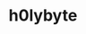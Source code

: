 ---
layout: ../../layouts/theme/profile.astro
title: h0lybyte
jobby: DevOps
username: h0lybyte
description: h0lybytes home within a home.
status: true
github: h0lybyte
twitter: h0lybyte
img: https://i.imgur.com/4vkoAdX.png
bloodtype: vampire
href: https://kbve.com/team/h0lybyte/
lottie: https://assets3.lottiefiles.com/animated_stickers/lf_tgs_ydeydp5o.json
footertagline: Oh snap
lottiefooter: https://assets3.lottiefiles.com/animated_stickers/lf_tgs_zqktr6ot.json
website: https://kbve.com/
position: staff
admin: true
moderator: true
vip: true
gfx: false
dev: true
langs:
- js
- c#
- php
tags:
- team
id: 1
---